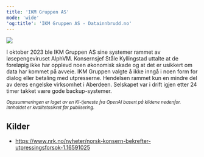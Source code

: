 ```yaml
---
title: 'IKM Gruppen AS'
mode: 'wide'
'og:title': 'IKM Gruppen AS - Datainnbrudd.no'
---
```


<Frame>
<img src="/images/ikm.png" noZoom/>
</Frame>

I oktober 2023 ble IKM Gruppen AS sine systemer rammet av løsepengeviruset AlphVM. Konsernsjef Ståle Kyllingstad uttalte at de foreløpig ikke har opplevd noen økonomisk skade og at det er usikkert om data har kommet på avveie. IKM Gruppen valgte å ikke inngå i noen form for dialog eller betaling med utpresserne. Hendelsen rammet kun en mindre del av deres engelske virksomhet i Aberdeen. Selskapet var i drift igjen etter 24 timer takket være gode backup-systemer.

<sup><i>Oppsummeringen er laget av en KI-tjeneste fra OpenAI basert på kildene nedenfor. Innholdet er kvalitetssikret før publisering.</i></sup>

## Kilder
- https://www.nrk.no/nyheter/norsk-konsern-bekrefter-utpressingsforsok-1.16591025
